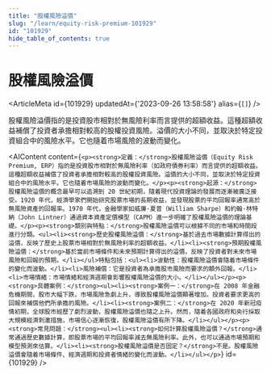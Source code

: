```yaml
---
title: "股權風險溢價"
slug: "/learn/equity-risk-premium-101929"
id: "101929"
hide_table_of_contents: true
---
```



# 股權風險溢價

<ArticleMeta id={101929} updatedAt={'2023-09-26 13:58:58'} alias={`[]`} />
<div className='border-solid border-b border-t-0 my-4 border-[var(--ifm-color-gray-300)]' />

股權風險溢價指的是投資股市相對於無風險利率而言提供的超額收益。這種超額收益補償了投資者承擔相對較高的股權投資風險。溢價的大小不同，並取決於特定投資組合中的風險水平。它也隨着市場風險的波動而變化。

<AIContent content={`<p><strong>定義：</strong>股權風險溢價（Equity Risk Premium, ERP）指的是投資股市相對於無風險利率（如政府債券利率）而言提供的超額收益。這種超額收益補償了投資者承擔相對較高的股權投資風險。溢價的大小不同，並取決於特定投資組合中的風險水平。它也隨着市場風險的波動而變化。</p><p><strong>起源：</strong>股權風險溢價的概念最早可以追溯到 20 世紀初期，隨着現代投資理論的發展而逐漸被廣泛接受。1920 年代，經濟學家們開始研究股票市場的長期收益，並發現股票的平均回報率通常高於無風險資產的回報率。1970 年代，金融學家如威廉·夏普（William Sharpe）和約翰·林特納（John Lintner）通過資本資產定價模型（CAPM）進一步明確了股權風險溢價的理論基礎。</p><p><strong>類別與特點：</strong>股權風險溢價可以根據不同的市場和時間段進行分類。<ul><li><strong>歷史股權風險溢價：</strong>基於過去市場數據計算得出的溢價，反映了歷史上股票市場相對於無風險利率的超額收益。</li><li><strong>預期股權風險溢價：</strong>基於當前市場條件和未來預期計算得出的溢價，反映了投資者對未來市場風險和回報的預期。</li></ul>特點包括：<ul><li>波動性：股權風險溢價會隨着市場條件的變化而波動。</li><li>風險補償：它是投資者為承擔股市風險而要求的額外回報。</li><li>市場情緒：市場情緒和經濟週期會影響股權風險溢價的大小。</li></ul></p><p><strong>具體案例：</strong><ul><li><strong>案例一：</strong>在 2008 年金融危機期間，股市大幅下跌，市場風險急劇上升，導致股權風險溢價顯著增加。投資者要求更高的回報來補償他們所承擔的風險。</li><li><strong>案例二：</strong>在 2020 年新冠疫情初期，全球股市經歷了劇烈波動，股權風險溢價也隨之上升。然而，隨着各國政府和央行採取大規模經濟刺激措施，市場信心逐漸恢復，股權風險溢價有所下降。</li></ul></p><p><strong>常見問題：</strong><ul><li><strong>如何計算股權風險溢價？</strong>通常通過歷史數據計算，即股票市場的平均回報率減去無風險利率。此外，也可以通過市場預期和模型預測來估算。</li><li><strong>股權風險溢價是否固定？</strong>不是。股權風險溢價會隨着市場條件、經濟週期和投資者情緒的變化而波動。</li></ul></p>`} id={101929} />
